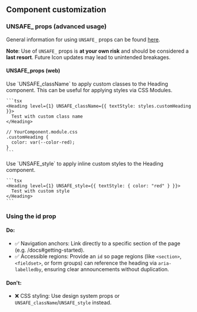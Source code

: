 
## Component customization

### UNSAFE\_ props (advanced usage)

General information for using `UNSAFE_` props can be found
[here](/guides/customizing-components).

**Note**: Use of `UNSAFE_` props is **at your own risk** and should be
considered a **last resort**. Future Icon updates may lead to unintended
breakages.

#### UNSAFE_props (web)

<Tabs>
  <Tab label="UNSAFE_className">
    Use `UNSAFE_className` to apply custom classes to the Heading component. This can be
    useful for applying styles via CSS Modules.

    ```tsx
    <Heading level={1} UNSAFE_className={{ textStyle: styles.customHeading }}>
      Test with custom class name
    </Heading>

    // YourComponent.module.css
    .customHeading {
      color: var(--color-red);
    }
    ```

  </Tab>
  <Tab label="UNSAFE_style">
    Use `UNSAFE_style` to apply inline custom styles to the Heading component.
    
    ```tsx
    <Heading level={1} UNSAFE_style={{ textStyle: { color: "red" } }}>
      Test with custom style
    </Heading>
    ```
  </Tab>
</Tabs>

### Using the id prop

#### Do:

- ✅ Navigation anchors: Link directly to a specific section of the page (e.g.
  /docs#getting-started).
- ✅ Accessible regions: Provide an `id` so page regions (like `<section>`,
  `<fieldset>`, or form groups) can reference the heading via `aria-labelledby`,
  ensuring clear announcements without duplication.

#### Don't:

- ❌ CSS styling: Use design system props or `UNSAFE_className`/`UNSAFE_style`
  instead.
